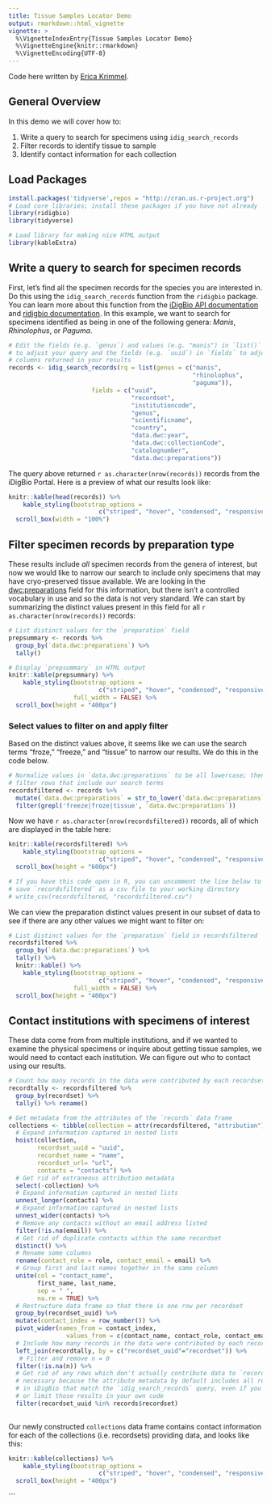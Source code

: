 ```yaml
---
title: Tissue Samples Locator Demo
output: rmarkdown::html_vignette
vignette: >
  %\VignetteIndexEntry{Tissue Samples Locator Demo}
  %\VignetteEngine{knitr::rmarkdown}
  %\VignetteEncoding{UTF-8}
---
```


Code here written by [Erica Krimmel](https://orcid.org/0000-0003-3192-0080). 

## General Overview  

In this demo we will cover how to:

1. Write a query to search for specimens using `idig_search_records`
2. Filter records to identify tissue to sample
3. Identify contact information for each collection


## Load Packages

```r
install.packages('tidyverse',repos = "http://cran.us.r-project.org")
# Load core libraries; install these packages if you have not already
library(ridigbio)
library(tidyverse)

# Load library for making nice HTML output
library(kableExtra)
```

## Write a query to search for specimen records

First, let's find all the specimen records for the species you are interested in. Do this using the `idig_search_records` function from the `ridigbio` package. You can learn more about this function from the [iDigBio API documentation](https://github.com/iDigBio/idigbio-search-api/wiki) and [ridigbio documentation](https://cran.r-project.org/web/packages/ridigbio/ridigbio.pdf). In this example, we want to search for specimens identified as being in one of the following genera: _Manis_, _Rhinolophus_, or _Paguma_.

```r
# Edit the fields (e.g. `genus`) and values (e.g. "manis") in `list()` 
# to adjust your query and the fields (e.g. `uuid`) in `fields` to adjust the
# columns returned in your results
records <- idig_search_records(rq = list(genus = c("manis",
                                                   "rhinolophus",
                                                   "paguma")),
                       fields = c("uuid",
                                  "recordset",
                                  "institutioncode",
                                  "genus",
                                  "scientificname",
                                  "country",
                                  "data.dwc:year",
                                  "data.dwc:collectionCode",
                                  "catalognumber",
                                  "data.dwc:preparations"))
```

The query above returned `r as.character(nrow(records))` records from the iDigBio Portal. Here is a preview of what our results look like:

```r
knitr::kable(head(records)) %>% 
    kable_styling(bootstrap_options = 
                         c("striped", "hover", "condensed", "responsive")) %>% 
  scroll_box(width = "100%")
```

## Filter specimen records by preparation type

These results include _all_ specimen records from the genera of interest, but now we would like to narrow our search to include only specimens that may have cryo-preserved tissue available. We are looking in the [dwc:preparations](https://dwc.tdwg.org/terms/#dwc:preparations) field for this information, but there isn't a controlled vocabulary in use and so the data is not very standard. We can start by summarizing the distinct values present in this field for all `r as.character(nrow(records))` records:

``` r
# List distinct values for the `preparation` field
prepsummary <- records %>% 
  group_by(`data.dwc:preparations`) %>% 
  tally()

# Display `prepsummary` in HTML output
knitr::kable(prepsummary) %>% 
    kable_styling(bootstrap_options = 
                         c("striped", "hover", "condensed", "responsive"),
                  full_width = FALSE) %>% 
  scroll_box(height = "400px")
```

### Select values to filter on and apply filter

Based on the distinct values above, it seems like we can use the search terms "froze," "freeze," and "tissue" to narrow our results. We do this in the code below.

``` r
# Normalize values in `data.dwc:preparations` to be all lowercase; then
# filter rows that include our search terms
recordsfiltered <- records %>% 
  mutate(`data.dwc:preparations` = str_to_lower(`data.dwc:preparations`)) %>% 
  filter(grepl('freeze|froze|tissue', `data.dwc:preparations`))
```

Now we have `r as.character(nrow(recordsfiltered))` records, all of which are displayed in the table here:

```r
knitr::kable(recordsfiltered) %>% 
    kable_styling(bootstrap_options = 
                         c("striped", "hover", "condensed", "responsive")) %>% 
  scroll_box(height = "600px")

# If you have this code open in R, you can uncomment the line below to
# save `recordsfiltered` as a csv file to your working directory
# write_csv(recordsfiltered, "recordsfiltered.csv")
```

We can view the preparation distinct values present in our subset of data to see if there are any other values we might want to filter on:

``` r
# List distinct values for the `preparation` field in recordsfiltered
recordsfiltered %>% 
  group_by(`data.dwc:preparations`) %>% 
  tally() %>% 
  knitr::kable() %>% 
    kable_styling(bootstrap_options = 
                         c("striped", "hover", "condensed", "responsive"),
                  full_width = FALSE) %>% 
  scroll_box(height = "400px")
```

## Contact institutions with specimens of interest

These data come from from multiple institutions, and if we wanted to examine the physical specimens or inquire about getting tissue samples, we would need to contact each institution. We can figure out who to contact using our results.

```r
# Count how many records in the data were contributed by each recordset
recordtally <- recordsfiltered %>% 
  group_by(recordset) %>% 
  tally() %>% rename()

# Get metadata from the attributes of the `records` data frame
collections <- tibble(collection = attr(recordsfiltered, "attribution")) %>% 
  # Expand information captured in nested lists
  hoist(collection, 
        recordset_uuid = "uuid",
        recordset_name = "name",
        recordset_url= "url",
        contacts = "contacts") %>% 
  # Get rid of extraneous attribution metadata
  select(-collection) %>% 
  # Expand information captured in nested lists
  unnest_longer(contacts) %>% 
  # Expand information captured in nested lists
  unnest_wider(contacts) %>% 
  # Remove any contacts without an email address listed
  filter(!is.na(email)) %>% 
  # Get rid of duplicate contacts within the same recordset
  distinct() %>% 
  # Rename some columns
  rename(contact_role = role, contact_email = email) %>% 
  # Group first and last names together in the same column
  unite(col = "contact_name", 
        first_name, last_name, 
        sep = " ", 
        na.rm = TRUE) %>% 
  # Restructure data frame so that there is one row per recordset
  group_by(recordset_uuid) %>% 
  mutate(contact_index = row_number()) %>% 
  pivot_wider(names_from = contact_index,
                values_from = c(contact_name, contact_role, contact_email)) %>%
  # Include how many records in the data were contributed by each recordset
  left_join(recordtally, by = c("recordset_uuid"="recordset")) %>% 
   # Filter and remove n = 0
  filter(!is.na(n)) %>% 
  # Get rid of any rows which don't actually contribute data to `records`;
  # necessary because the attribute metadata by default includes all recordsets
  # in iDigBio that match the `idig_search_records` query, even if you filter
  # or limit those results in your own code
  filter(recordset_uuid %in% records$recordset) 
  

```

Our newly constructed `collections` data frame contains contact information for each of the collections (i.e. recordsets) providing data, and looks like this:

```r
knitr::kable(collections) %>% 
    kable_styling(bootstrap_options = 
                         c("striped", "hover", "condensed", "responsive")) %>% 
  scroll_box(height = "400px")
```
```



